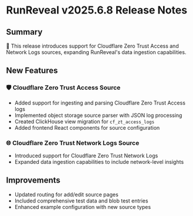 # RunReveal v2025.6.8 Release Notes

## Summary

🚀 This release introduces support for Cloudflare Zero Trust Access and Network Logs sources, expanding RunReveal's data ingestion capabilities.

## New Features

### 🛡️ Cloudflare Zero Trust Access Source

- Added support for ingesting and parsing Cloudflare Zero Trust Access logs
- Implemented object storage source parser with JSON log processing
- Created ClickHouse view migration for `cf_zt_access_logs`
- Added frontend React components for source configuration

### 🌐 Cloudflare Zero Trust Network Logs Source

- Introduced support for Cloudflare Zero Trust Network Logs
- Expanded data ingestion capabilities to include network-level insights

## Improvements

- Updated routing for add/edit source pages
- Included comprehensive test data and blob test entries
- Enhanced example configuration with new source types
